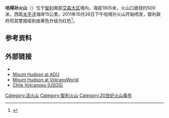 {{Infobox Mountain
|Name =哈得孙火山
|Photo =Cerro hudson.jpg
|Caption =哈得孙火山
|Elevation = 1,905 m
|Range =[[安第斯山脉|安第斯山脉]]
|Location =[[智利|智利]]
|Coordinates = {{coord|45|54||S|72|58||W|type:mountain}}
|Prominence = 
|last_eruption =
|First ascent =
|Easiest route = 
| pushpin_map =Chile
| pushpin_map_caption = 哈得孙火山的位置
| latd=45| latm=54| lats=| latNS=S
| longd=72| longm=58| longs=| longEW=W
}}
'''哈得孙火山'''（{{lang-es|Volcán Hudson}}）位于[[智利|智利]]南部[[伊瓦涅斯将军艾森大区|艾森大区]]境内，海拔1905米，火山口直径约500米，西距[[太平洋|太平洋]]海岸15公里。2011年10月26日下午哈得孙火山开始喷发，智利政府将其警报级别由黄色升级为红色<ref>{{cite web | language = zh-cn | publisher = 凤凰 | title =智利发布火山喷发红色警报| url =http://news.ifeng.com/world/news/detail_2011_10/27/10193486_0.shtml| date = 2011-10-27| accessdate = 2011-10-28 }}</ref>。
== 参考资料 ==
{{reflist}}
== 外部链接 ==
* {{cite gvp|vnum=1508-057|name=Cerro Hudson}}
* [http://www.agu.org/revgeophys/self00/node4.html Mount Hudson at AGU]{{Wayback|url=http://www.agu.org/revgeophys/self00/node4.html |date=20061206025243 }}
* [https://web.archive.org/web/20060117134004/http://volcano.und.edu/vwdocs/frequent_questions/grp7/south_america/question1660.html Mount Hudson at VolcanoWorld]
* [http://vulcan.wr.usgs.gov/Volcanoes/Chile/description_chile_volcanoes.html Chile Volcanoes (USGS)]{{Wayback|url=http://vulcan.wr.usgs.gov/Volcanoes/Chile/description_chile_volcanoes.html |date=20130904003631 }}

[[Category:活火山|Category:活火山]]
[[Category:智利火山|Category:智利火山]]
[[Category:20世纪火山事件|Category:20世纪火山事件]]